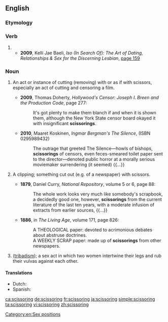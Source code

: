 ==English==

===Etymology===
{{suffix|scissor|ing|lang=en}}

===Verb===
{{head|en|present participle}}

# {{present participle of|scissor|lang=en|nocat=1}}
#* '''2009''', Kelli Jae Baeli, ''Iso (In Search Of): The Art of Dating, Relationships & Sex for the Discerning Lesbian'', [http://books.google.com/books?id=H8scalWE46gC&pg=PA159&dq=%22scissoring%22+lesbian&hl=en&ei=uTDDTrPeEamsiQLGq9yYDw&sa=X&oi=book_result&ct=result&resnum=8&ved=0CFcQ6AEwBw page 159]
#: {{ux|en|Vary your teasing with long, palm strokes down her outer lips, '''scissoring''', rubbing, and running your fingers between the labia majora and labia minora.}}
#: {{ux|en|My daughter likes '''scissoring''' too much, she'll cut up any and all papers when she gets a hold of a pair.}}

===Noun===
{{en-noun}}

# {{lb|en|uncommon|often|_|figurative}} An act or instance of cutting (removing) with or as if with scissors, especially an act of cutting and censoring a film.
#* '''2009''', Thomas Doherty, ''Hollywood's Censor: Joseph I. Breen and the Production Code'', page 277:
#*: It's got plenty to make them blanch if and when it is shown them, although the New York State censor board okayed it with insignificant '''scissorings'''.
#* '''2010''', Maaret Koskinen, ''Ingmar Bergman's The Silence'', (ISBN 0295989432)
#*: The outrage that greeted The Silence—howls of bishops, '''scissorings''' of censors, even feces-smeared toilet paper sent to the director—denoted public horror at a morally serious moviemaker surrendering (it seemed) {{...}}
# {{lb|en|uncommon|possibly|_|dated}} A clipping; something cut out (e.g. of a newspaper) with scissors.
#* '''1879''', Daniel Curry, ''National Repository'', volume 5 or 6, page 88:
#*: The whole work looks very much like somebody's scrapbook, a decidedly good one, however, '''scissorings''' from the current literature of the last ten years, with a moderate infusion of extracts from earlier sources, {{...}}
#* '''1886''', in ''The Living Age'', volume 171, page 826:
#*: A THEOLOGICAL paper: devoted to acrimonious debates about abstruse doctrines.
#*: A WEEKLY SCRAP paper: made up of '''scissorings''' from other newspapers.
# ([[tribadism]]); a sex act in which two women intertwine their legs and rub their vulvas against each other.

====Translations====
{{trans-top|lesbian sex}}
* Dutch: {{t+|nl|scharen}}
* Spanish: {{t+|es|tribadismo}}
{{trans-mid}}
{{trans-bottom|}}

[[Category:en:Sex positions]]

[[ca:scissoring]]
[[de:scissoring]]
[[fr:scissoring]]
[[ja:scissoring]]
[[simple:scissoring]]
[[ta:scissoring]]
[[vi:scissoring]]
[[zh:scissoring]]
